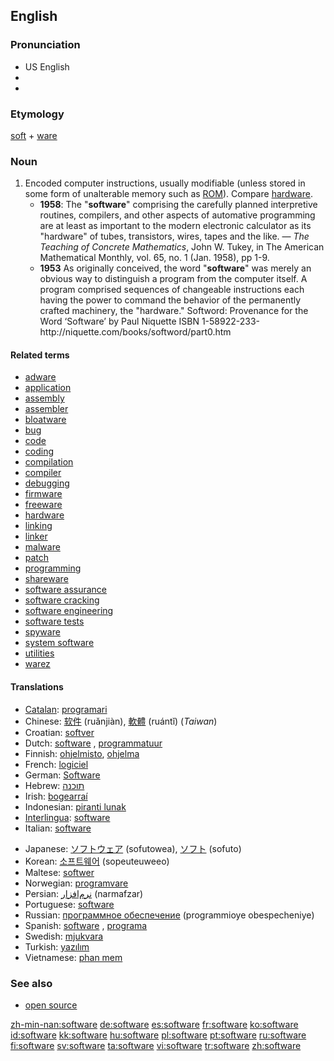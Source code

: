 {{wikipediapl}}
==English==

===Pronunciation===
* US English {{SAMPA|/sAftwEr\`/}}
* {{IPA|[ˈsɔft.wɛɻ]}}
*{{audio|en-us-software.ogg|Audio (US)}}


===Etymology===
[[soft]] + [[ware]]

===Noun===
{{wikipedia}}
{{en-noun|-}}

# Encoded computer instructions, usually modifiable (unless stored in some form of unalterable memory such as [[ROM]]).  Compare [[hardware]].
#* '''1958''': The "'''software'''" comprising the carefully planned interpretive routines, compilers, and other aspects of automative programming are at least as important to the modern electronic calculator as its "hardware" of tubes, transistors, wires, tapes and the like. &mdash; ''The Teaching of Concrete Mathematics'', John W. Tukey, in The American Mathematical Monthly, vol. 65, no. 1 (Jan. 1958), pp 1-9.
#* '''1953''' As originally conceived, the word "'''software'''" was merely an obvious way to distinguish a program from the computer itself. A program comprised sequences of changeable instructions each having the power to command the behavior of the permanently crafted machinery, the "hardware."  Softword: Provenance for the Word ‘Software’ by Paul Niquette ISBN 1-58922-233-http://niquette.com/books/softword/part0.htm

====Related terms====
*[[adware]]
*[[application]]
*[[assembly]]
*[[assembler]]
*[[bloatware]]
*[[bug]]
*[[code]]
*[[coding]]
*[[compilation]]
*[[compiler]]
*[[debugging]]
*[[firmware]]
*[[freeware]]
*[[hardware]]
*[[linking]]
*[[linker]]
*[[malware]]
*[[patch]]
*[[programming]]
*[[shareware]]
*[[software assurance]]
*[[software cracking]]
*[[software engineering]]
*[[software tests]]
*[[spyware]]
*[[system software]]
*[[utilities]]
*[[warez]]

====Translations====
{{top}}
*[[Catalan]]: [[programari]] {{m}}
*Chinese: [[软件]] (ruǎnjiàn), [[軟體]] (ruántǐ) (''Taiwan'')
*Croatian: [[softver]] {{m}}
*Dutch: [[software]] {{m}}, [[programmatuur]] {{m}}
*Finnish: [[ohjelmisto]], [[ohjelma]]
*French: [[logiciel]] {{m}}
*German: [[Software]] {{f}}
*Hebrew: [[תוכנה]] {{f}}
*Irish: [[bogearraí]] {{m}} {{p}}
*Indonesian: [[piranti lunak]]
*[[Interlingua]]: [[software]]
*Italian: [[software]] {{m}}
{{mid}}
*Japanese: [[ソフトウェア]] (sofutowea), [[ソフト]] (sofuto)
*Korean: [[소프트웨어]] (sopeuteuweeo)
*Maltese: [[softwer]] {{m}}
*Norwegian: [[programvare]] {{m}}
*Persian: [[نرم‌افزار]] (narmafzar)
*Portuguese: [[software]]
*Russian: [[программное обеспечение]] {{n}} (programmioye obespecheniye)
*Spanish: [[software]] {{m}}, [[programa]] {{m}}
*Swedish: [[mjukvara]]
*Turkish: [[yazılım]]
*Vietnamese: [[phan mem]]
{{bottom}}

===See also===
*[[open source]]
<!--
;Functions for software:
[[Accounting]], [[accounts payable]], [[accounts receivable]], [[CAD]], [[compiler]], [[digital photography]],  [[distributed processing]], [[e-mail]], [[games]], [[graphics]], [[groupware]], [[Instant messaging]],  [[interpreter]], [[music]], [[operating system]], [[payroll]], [[photography]], [[server]], [[telephony]], [[text editor]], [[trial balance]], [[web browser]], [[word processing]].
-->

[[zh-min-nan:software]]
[[de:software]]
[[es:software]]
[[fr:software]]
[[ko:software]]
[[id:software]]
[[kk:software]]
[[hu:software]]
[[pl:software]]
[[pt:software]]
[[ru:software]]
[[fi:software]]
[[sv:software]]
[[ta:software]]
[[vi:software]]
[[tr:software]]
[[zh:software]]